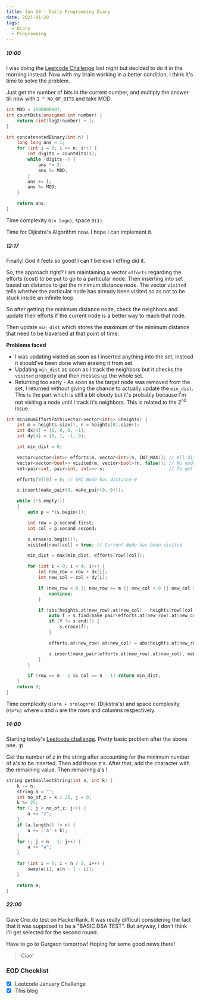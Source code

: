 ```yaml
---
title: Jan 28 - Daily Programming Diary
date: 2021-01-28
tags:
  - Diary
  - Programming
---
```


##### 10:00
I was doing the [Leetcode Challenge](https://leetcode.com/explore/challenge/card/january-leetcoding-challenge-2021/582/week-4-january-22nd-january-28th/3618/) last night but decided to do it in the morning instead. Now with my brain working in a better condition, I think it's time to solve the problem. 

Just get the number of bits in the current number, and multiply the answer till now with `2 ^ NO_OF_BITS` and take MOD.

```cpp:title=concatenation-of-consecutive-binary-numbers.cpp
int MOD = 1000000007;
int countBits(unsigned int number) {
    return (int)log2(number) + 1;
}

int concatenatedBinary(int n) {
    long long ans = 1;
    for (int i = 2; i <= n; i++) {
        int digits = countBits(i);
        while (digits--) {
            ans *= 2;
            ans %= MOD;
        }
        ans += i;
        ans %= MOD;
    }

    return ans;
}
```

Time complexity `O(n logn)`, space `O(1)`.

Time for Dijkstra's Algorithm now. I hope I can implement it.

##### 12:17
Finally! God it feels so good! I can't believe I effing did it. 

So, the approach right? 
I am maintaining a vector `efforts` regarding the efforts (cost) to be put to go to a particular node.
Then inserting into set based on distance to get the minimum distance node. The vector `visited` tells whether the particular node has already been visited so as not to be stuck inside an infinite loop.

So after getting the minimum distance node, check the neighbors and update their efforts if the current node is a better way to reach that node.

Then update `min_dist` which stores the maximum of the minimum distance that need to be traversed at that point of time.

**Problems faced**
- I was updating visited as soon as I inserted anything into the set, instead it should've been done when erasing it from set.
- Updating `min_dist` as soon as I track the neighbors but it checks the `visited` property and then messes up the whole set.
- Returning too early - As soon as the target node was removed from the set, I returned without giving the chance to actually update the `min_dist`. This is the part which is still a bit cloudy but it's probably because I'm not visiting a node until I track it's neighbors.
This is related to the 2<sup>nd</sup> issue.

```cpp:title=path-with-minimum-effort.cpp
int minimumEffortPath(vector<vector<int>> &heights) {
    int m = heights.size(), n = heights[0].size();
    int dx[4] = {1, 0, 0, -1};
    int dy[4] = {0, 1, -1, 0};

    int min_dist = 0;

    vector<vector<int>> efforts(m, vector<int>(n, INT_MAX)); // All distance INF initially
    vector<vector<bool>> visited(m, vector<bool>(n, false)); // No nodes visited initially
    set<pair<int, pair<int, int>>> s;                        // To get node with MIN effort

    efforts[0][0] = 0; // SRC Node has distance 0

    s.insert(make_pair(0, make_pair(0, 0)));

    while (!s.empty())
    {
        auto p = *(s.begin());

        int row = p.second.first;
        int col = p.second.second;

        s.erase(s.begin());
        visited[row][col] = true; // Current Node has been visited

        min_dist = max(min_dist, efforts[row][col]);

        for (int i = 0; i < 4; i++) {
            int new_row = row + dx[i];
            int new_col = col + dy[i];

            if (new_row < 0 || new_row >= m || new_col < 0 || new_col >= n) {
                continue;
            }

            if (abs(heights.at(new_row).at(new_col) - heights[row][col]) < efforts.at(new_row).at(new_col) && !visited[new_row][new_col]) {
                auto f = s.find(make_pair(efforts.at(new_row).at(new_col), make_pair(new_row, new_col)));
                if (f != s.end()) {
                    s.erase(f);
                }

                efforts.at(new_row).at(new_col) = abs(heights.at(new_row).at(new_col) - heights[row][col]);

                s.insert(make_pair(efforts.at(new_row).at(new_col), make_pair(new_row, new_col)));
            }
        }

        if (row == m - 1 && col == n - 1) return min_dist;
    }
    return 0;
}
```

Time complexity `O(n*m + n*mlogn*m)` (Dijkstra's) and
space complexity `O(m*n)` where `m` and `n` are the rows and columns respectively.

##### 14:00
Starting today's [Leetcode challenge](https://leetcode.com/explore/featured/card/january-leetcoding-challenge-2021/582/week-4-january-22nd-january-28th/3619/).
Pretty basic problem after the above one. :p

Get the number of z in the string after accounting for the minimum number of a's to be inserted. Then add those z's. After that, add the character with the remaining value. Then remaining a's !

```smallest-string-with-a-given-numeric-value.cpp
string getSmallestString(int n, int k) {
    k -= n;
    string a = "";
    int no_of_z = k / 25, j = 0;
    k %= 25;
    for (; j < no_of_z; j++) {
        a += "z";
    }
    if (a.length() != n) {
        a += ('a' + k);
    }
    for (; j < n - 1; j++) {
        a += "a";
    }

    for (int i = 0; i < n / 2; i++) {
        swap(a[i], a[n - 1 - i]);
    }

    return a;
}
```

##### 22:00
Gave Crio.do test on HackerRank. It was really difficult considering the fact that it was supposed to be a "BASIC DSA TEST". But anyway, I don't think I'll get selected for the second round.

Have to go to Gurgaon tomorrow! Hoping for some good news there!

> Ciao!

### EOD Checklist
- [x] Leetcode January Challenge
- [x] This blog